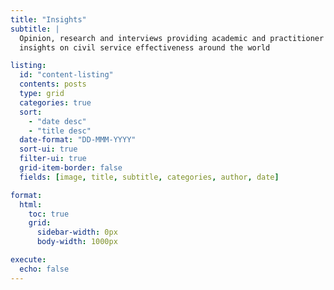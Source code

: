 ```yaml
---
title: "Insights"
subtitle: |
  Opinion, research and interviews providing academic and practitioner
  insights on civil service effectiveness around the world

listing:
  id: "content-listing"
  contents: posts
  type: grid
  categories: true
  sort:
    - "date desc"
    - "title desc"
  date-format: "DD-MMM-YYYY"
  sort-ui: true
  filter-ui: true
  grid-item-border: false
  fields: [image, title, subtitle, categories, author, date]

format:
  html:
    toc: true
    grid:
      sidebar-width: 0px
      body-width: 1000px

execute: 
  echo: false
---
```


:::{.article-listing}
:::{#content-listing}
:::
:::
